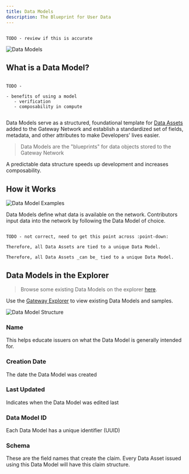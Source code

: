```yaml
---
title: Data Models
description: The Blueprint for User Data
---
```


```

TODO - review if this is accurate

```

![Data Models](/assets/core-concepts/dataModels.png)

## What is a Data Model?

```

TODO -

- benefits of using a model
   - verification
   - composability in compute


```

Data Models serve as a structured, foundational template for [Data Assets](/core-concepts/data-assets) added to the Gateway Network and establish a standardized set of fields, metadata, and other attributes to make Developers' lives easier.

> Data Models are the "blueprints" for data objects stored to the Gateway Network

A predictable data structure speeds up development and increases composability.

## How it Works

![Data Model Examples](/assets/core-concepts/dataModelsExamples.png)

Data Models define what data is available on the network. Contributors input data into the network by following the Data Model of choice.

```

TODO - not correct, need to get this point across :point-down:

Therefore, all Data Assets are tied to a unique Data Model.

Therefore, all Data Assets _can be_ tied to a unique Data Model.

```

## Data Models in the Explorer

> Browse some existing Data Models on the explorer [here](https://gateway.tech/explorer/data-models).

Use the [Gateway Explorer](https://gateway.tech/explorer) to view existing Data Models and samples.

![Data Model Structure](/assets/core-concepts/dataModelStructure.png)

### Name

This helps educate issuers on what the Data Model is generally intended for.

### Creation Date

The date the Data Model was created

### Last Updated

Indicates when the Data Model was edited last

### Data Model ID

Each Data Model has a unique identifier (UUID)

### Schema

These are the field names that create the claim. Every Data Asset issued using this Data Model will have this claim structure.
